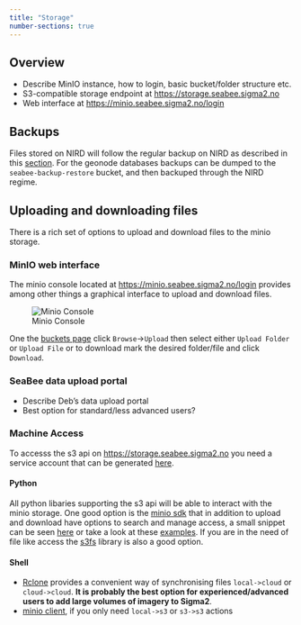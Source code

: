 ```yaml
---
title: "Storage"
number-sections: true
---
```


## Overview

 * Describe MinIO instance, how to login, basic bucket/folder structure etc.
 * S3-compatible storage endpoint at <https://storage.seabee.sigma2.no>
 * Web interface at <https://minio.seabee.sigma2.no/login>

## Backups

 Files stored on NIRD will follow the regular backup on NIRD as described in this [section](https://documentation.sigma2.no/files_storage/backup.html#nird). For the geonode databases backups can be dumped to the `seabee-backup-restore` bucket, and then backuped through the NIRD regime.

## Uploading and downloading files

 There is a rich set of options to upload and download files to the minio storage.

### MinIO web interface
 
 The minio console located at <https://minio.seabee.sigma2.no/login> provides among other things a graphical interface to upload and download files. 
 
 ![Minio Console](./images/minio_console_window.png){#fig-minio-console-window}

 One the [buckets page](https://minio.seabee.sigma2.no/buckets) click `Browse`->`Upload` then select either `Upload Folder` or `Upload File` or to download mark the desired folder/file and click `Download`.

### SeaBee data upload portal

 * Describe Deb's data upload portal
 * Best option for standard/less advanced users?

### Machine Access

 To accesss the s3 api on <https://storage.seabee.sigma2.no> you need a service account that can be generated [here](https://minio.seabee.sigma2.no/identity/account).


#### Python

 All python libaries supporting the s3 api will be able to interact with the minio storage. One good option is the [minio sdk](https://min.io/docs/minio/linux/developers/python/minio-py.html) that in addition to upload and download have options to search and manage access, a small snippet can be seen [here](https://nbviewer.org/github/SeaBee-no/snippets/blob/main/storage.ipynb) or take a look at these [examples](https://github.com/minio/minio-py/tree/master/examples). If you are in the need of file like access the [s3fs](https://s3fs.readthedocs.io/en/latest/) library is also a good option.

#### Shell

 * [Rclone](https://rclone.org/) provides a convenient way of synchronising files `local->cloud` or `cloud->cloud`. **It is probably the best option for experienced/advanced users to add large volumes of imagery to Sigma2**.
 * [minio client](https://min.io/docs/minio/linux/reference/minio-mc.html), if you only need `local->s3` or `s3->s3` actions


